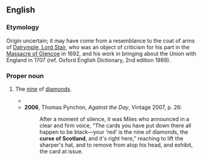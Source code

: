 ==English==
{{wikipedia|Curse of Scotland|lang=en}}

===Etymology===
Origin uncertain; it may have come from a resemblance to the coat of arms of [[w:John Dalrymple, 1st Earl of Stair|Dalrymple, Lord Stair]], who was an object of criticism for his part in the [[w:Massacre of Glencoe|Massacre of Glencoe]] in 1692, and his work in bringing about the Union with England in 1707 (ref. Oxford English Dictionary, 2nd edition 1989).

===Proper noun===
{{en-proper noun}}

# {{lb|en|cards|slang}} The [[nine]] of [[diamonds]].
#* {{quote-text|lang=en|year=1920|author={{w|Peter B. Kyne}}|title=The Understanding Heart|chapter=IV|passage=With a mixed hand and the highest card the '''curse of Scotland''', I've seen that man stand pat in a game with four millionaire mining men.}}
#* '''2006''', Thomas Pynchon, ''Against the Day'', Vintage 2007, p. 26:
#*: After a moment of silence, it was Miles who announced in a clear and firm voice, “The cards you have put down there all happen to be black—your ‘red’ is the nine of diamonds, the '''curse of Scotland''', and it's right here,” reaching to lift the sharper's hat, and to remove from atop his head, and exhibit, the card at issue.